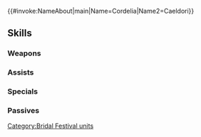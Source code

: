 {{#invoke:NameAbout|main|Name=Cordelia|Name2=Caeldori}}{{HeroPage Tabs}}
{{Hero Infobox
|Name=Cordelia
|Title=Perfect Bride
|artist=まよ
|GrowthModifier=None
|WeaponType=Colorless Bow
|MoveType=Infantry
|Origin=Fire Emblem Awakening
|Gender=Female
|actorEN=Julie Ann Taylor
|actorJP=岡田栄美
|releaseDate=May 30, 2017
|TagID=花嫁ティアモ
|InternalID=134
|Properties=special,specRate_202202
|cv1=10
|cv2=101500
|description=Pegasus knight of Ylisse who excels in all things, including being delightful. Hopes to marry her perfect match. Appears in Fire Emblem Awakening.
}}
{{Stats Page
|Lv1HP=17|Lv1ATK=9|Lv1SPD=9|Lv1DEF=4|Lv1RES=5
|GRHP=45|GRATK=60|GRSPD=60|GRDEF=35|GRRES=40
}}
==Skills==
===Weapons===
{{Weapons Table
|weapon1=Iron Bow
|weapon1Default=1
|weapon1Unlock=1
|weapon2=Steel Bow
|weapon2Default=3
|weapon2Unlock=2
|weapon3=Cupid Arrow
|weapon3Default=4
|weapon3Unlock=3
|weapon4=Cupid Arrow+
|weapon4Default=5
|weapon4Unlock=5
}}
===Assists===
{{Assists Table
|assist1=Rally Attack
|assist1Default=4
|assist1Unlock=3
|assist2=Rally Atk/Spd
|assist2Unlock=4
}}

===Specials===
{{Specials Table}}
===Passives===
{{Passives Table
|passiveB1=Escape Route 1
|passiveB2=Escape Route 2
|passiveB3=Escape Route 3
|passiveB1Unlock=3
|passiveB2Unlock=4
|passiveB3Unlock=5
|passiveC1=Breath of Life 1
|passiveC2=Breath of Life 2
|passiveC3=Breath of Life 3
|passiveC1Unlock=1
|passiveC2Unlock=2
|passiveC3Unlock=4
}}
{{Heroes Navbox}}
[[Category:Bridal Festival units]]